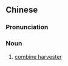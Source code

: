 {{also|联合收割机}}
==Chinese==
{{zh-forms|s=联合收割机|type=221}}

===Pronunciation===
{{zh-pron
|m=liánhé shōugējī
|cat=n
}}

===Noun===
{{zh-noun}}

# [[combine harvester]]

{{zh-cat|Vehicles}}